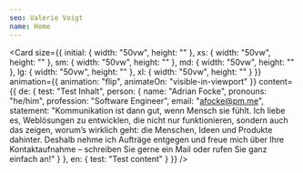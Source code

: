 ```yaml
---
seo: Valerie Voigt
name: Home
---
```


<Card
  size={{
    initial: { width: "50vw", height: "" },
    xs: { width: "50vw", height: "" },
    sm: { width: "50vw", height: "" },
    md: { width: "50vw", height: "" },
    lg: { width: "50vw", height: "" },
    xl: { width: "50vw", height: "" }
  }}
  animation={{ animation: "flip", animateOn: "visible-in-viewport" }}
  content={{
    de: {
      test: "Test Inhalt",
      person: {
        name: "Adrian Focke",
        pronouns: "he/him",
        profession: "Software Engineer",
        email: "afocke@pm.me",
        statement:
          "Kommunikation ist dann gut, wenn Mensch sie fühlt. Ich liebe es, Weblösungen zu entwicklen, die nicht nur funktionieren, sondern auch das zeigen, worum’s wirklich geht: die Menschen, Ideen und Produkte dahinter. Deshalb nehme ich Aufträge entgegen und freue mich über Ihre Kontaktaufnahme – schreiben Sie gerne ein Mail oder rufen Sie ganz einfach an!"
      }
    },
    en: { test: "Test content" }
  }}
/>
